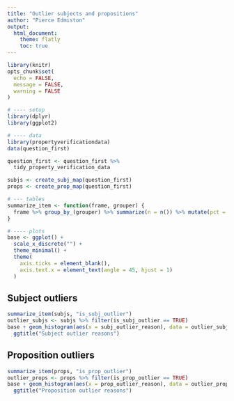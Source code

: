 ```yaml
---
title: "Outlier subjects and propositions"
author: "Pierce Edmiston"
output:
  html_document:
    theme: flatly
    toc: true
---
```


```r
library(knitr)
opts_chunk$set(
  echo = FALSE,
  message = FALSE,
  warning = FALSE
)
```

```r
# ---- setup
library(dplyr)
library(ggplot2)

# ---- data
library(propertyverificationdata)
data(question_first)

question_first <- question_first %>%
  tidy_property_verification_data

subjs <- create_subj_map(question_first)
props <- create_prop_map(question_first)

# --- tables
summarize_item <- function(frame, grouper) {
  frame %>% group_by_(grouper) %>% summarize(n = n()) %>% mutate(pct = n/sum(n))
}

# ---- plots
base <- ggplot() +
  scale_x_discrete("") +
  theme_minimal() +
  theme(
    axis.ticks = element_blank(),
    axis.text.x = element_text(angle = 45, hjust = 1)
  )
```

## Subject outliers

```r
summarize_item(subjs, "is_subj_outlier")
outlier_subjs <- subjs %>% filter(is_subj_outlier == TRUE)
base + geom_histogram(aes(x = subj_outlier_reason), data = outlier_subjs) +
  ggtitle("Subject outlier reasons")
```

## Proposition outliers

```r
summarize_item(props, "is_prop_outlier")
outlier_props <- props %>% filter(is_prop_outlier == TRUE)
base + geom_histogram(aes(x = prop_outlier_reason), data = outlier_props) +
  ggtitle("Proposition outlier reasons")
```